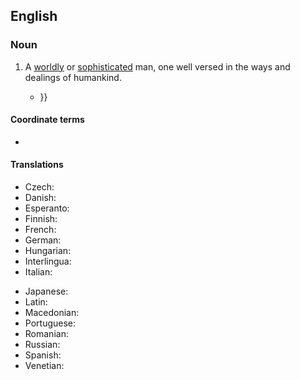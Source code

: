==English==

===Noun===
{{en-noun|men of the world}}

# A [[worldly]] or [[sophisticated]] man, one well versed in the ways and dealings of humankind.
#* {{RQ:Thackeray Barry Lyndon|chapter=I|page=3|passage=I presume that there is no gentleman in Europe that has not heard of the house of Barry of Barryogue, of the kingdom of Ireland, than which a more famous name is not to be found in Gwillim or D’Hozier; and though, as a '''man of the world''', I have learned to despise heartily the claims of some ''pretenders'' to high birth who have no more genealogy than the lacquey who cleans my boots, {{...}}}}

====Coordinate terms====
* {{l|en|woman of the world}}

====Translations====
{{trans-top|worldly man}}
* Czech: {{t+|cs|světák|m}}
* Danish: {{t|da|verdensmand|c}}
* Esperanto: {{t|eo|homo de mondo}}
* Finnish: {{t|fi|maailmanmies}}
* French: {{t+|fr|homme du monde|m}}
* German: {{t|de|Mann von Welt|m}}
* Hungarian: {{t+|hu|világfi}}
* Interlingua: {{t|ia|homine del mundo}}
* Italian: {{t|it|uomo di mondo|m}}
{{trans-mid}}
* Japanese: {{t|ja|粋人|tr=すいじん, suijin}}
* Latin: {{t|la|homō mundī|m}}
* Macedonian: {{t|mk|све́тски чо́век|m}}
* Portuguese: {{t|pt|homem do mundo|m}}
* Romanian: {{t+|ro|om de lume|m}}
* Russian: {{t|ru|све́тский челове́к|m}}
* Spanish: {{t|es|hombre del mundo|m}}
* Venetian: {{t|vec|òm de mondo|m}}
{{trans-bottom}}

{{topics|en|Male people}}